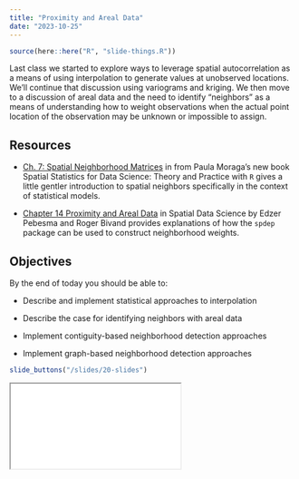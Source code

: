 ```yaml
---
title: "Proximity and Areal Data"
date: "2023-10-25"
---
```


```r
source(here::here("R", "slide-things.R"))


```

Last class we started to explore ways to leverage spatial autocorrelation as a means of using interpolation to generate values at unobserved locations. We'll continue that discussion using variograms and kriging. We then move to a discussion of areal data and the need to identify "neighbors" as a means of understanding how to weight observations when the actual point location of the observation may be unknown or impossible to assign.


## Resources

- <i class="fas fa-external-link-square-alt"></i> [Ch. 7: Spatial Neighborhood Matrices](https://www.paulamoraga.com/book-spatial/spatial-neighborhood-matrices.html) in
from Paula Moraga's new book Spatial Statistics for Data Science: Theory and Practice with `R` gives a little gentler introduction to spatial neighbors specifically in the context of statistical models.

- <i class="fas fa-book"></i> [Chapter 14 Proximity and Areal Data](https://r-spatial.org/book/14-Areal.html) in Spatial Data Science by Edzer Pebesma and Roger Bivand provides explanations of how the `spdep` package can be used to construct neighborhood weights.

## Objectives

By the end of today you should be able to:

* Describe and implement statistical approaches to interpolation

* Describe the case for identifying neighbors with areal data

* Implement contiguity-based neighborhood detection approaches

* Implement graph-based neighborhood detection approaches



```r
slide_buttons("/slides/20-slides")
```

<div>

```{=html}
<iframe class="slide-deck" src="/slides/20-slides.html"></iframe>
```

</div>
